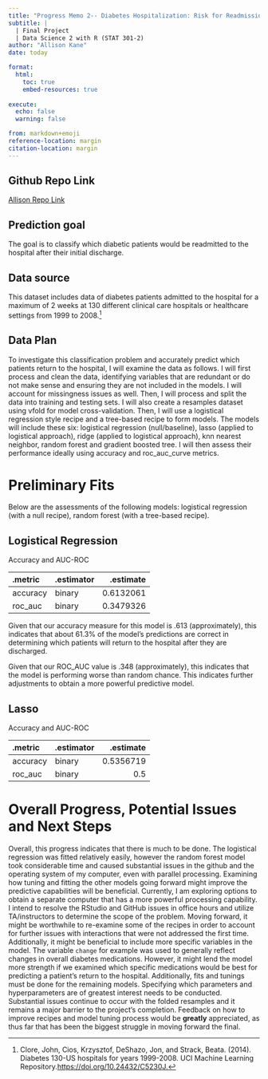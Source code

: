 ```yaml
---
title: "Progress Memo 2-- Diabetes Hospitalization: Risk for Readmission"
subtitle: |
  | Final Project 
  | Data Science 2 with R (STAT 301-2)
author: "Allison Kane"
date: today

format:
  html:
    toc: true
    embed-resources: true
    
execute:
  echo: false
  warning: false

from: markdown+emoji 
reference-location: margin
citation-location: margin
---
```


::: {.callout-tip icon=false}

## Github Repo Link

[Allison Repo Link](https://github.com/stat301-2-2024-winter/final-project-2-akane2460)

:::

::: {.callout-note icon="false"}
## Prediction goal

The goal is to classify which diabetic patients would be readmitted to the hospital after their initial discharge. 

:::

## Data source

This dataset includes data of diabetes patients admitted to the hospital for a maximum of 2 weeks at 130 different clinical care hospitals or healthcare settings from 1999 to 2008.^[Clore, John, Cios, Krzysztof, DeShazo, Jon, and Strack, Beata. (2014). Diabetes 130-US hospitals for years 1999-2008. UCI Machine Learning Repository.[ https://doi.org/10.24432/C5230J.](https://archive.ics.uci.edu/dataset/296/diabetes+130-us+hospitals+for+years+1999-2008)]

## Data Plan

To investigate this classification problem and accurately predict which patients return to the hospital, I will examine the data as follows. I will first process and clean the data, identifying variables that are redundant or do not make sense and ensuring they are not included in the models. I will account for missingness issues as well. Then, I will process and split the data into training and testing sets. I will also create a resamples dataset using vfold for model cross-validation. Then, I will use a logistical regression style recipe and a tree-based recipe to form models. The models will include these six: logistical regression (null/baseline), lasso (applied to logistical approach), ridge (applied to logistical approach), knn nearest neighbor, random forest and gradient boosted tree. I will then assess their performance ideally using accuracy and roc_auc_curve metrics. 

# Preliminary Fits
Below are the assessments of the following models: logistical regression (with a null recipe), random forest (with a tree-based recipe).

::: {.callout-box icon=false}

## Logistical Regression

Accuracy and AUC-ROC

|.metric  |.estimator | .estimate|
|:--------|:----------|---------:|
|accuracy |binary     | 0.6132061|
|roc_auc  |binary     | 0.3479326|

Given that our accuracy measure for this model is .613 (approximately), this indicates that about 61.3% of the model's predictions are correct in determining which patients will return to the hospital after they are discharged.

Given that our ROC_AUC value is .348 (approximately), this indicates that the model is performing worse than random chance. This indicates further adjustments to obtain a more powerful predictive model.

:::

::: {.callout-box icon=false}

## Lasso

Accuracy and AUC-ROC

|.metric  |.estimator | .estimate|
|:--------|:----------|---------:|
|accuracy |binary     | 0.5356719|
|roc_auc  |binary     |       0.5|

:::

# Overall Progress, Potential Issues and Next Steps

  Overall, this progress indicates that there is much to be done. The logistical regression was fitted relatively easily, however the random forest model took considerable time and caused substantial issues in the github and the operating system of my computer, even with parallel processing. Examining how tuning and fitting the other models going forward might improve the predictive capabilities will be beneficial. Currently, I am exploring options to obtain a separate computer that has a more powerful processing capability. I intend to resolve the RStudio and GitHub issues in office hours and utilize TA/instructors to determine the scope of the problem. 
  Moving forward, it might be worthwhile to re-examine some of the recipes in order to account for further issues with interactions that were not addressed the first time. Additionally, it might be beneficial to include more specific variables in the model. The variable `change` for example was used to generally reflect changes in overall diabetes medications. However, it might lend the model more strength if we examined which specific medications would be best for predicting a patient's return to the hospital. Additionally, fits and tunings must be done for the remaining models. Specifying which parameters and hyperparameters are of greatest interest needs to be conducted. Substantial issues continue to occur with the folded resamples and it remains a major barrier to the project's completion. Feedback on how to improve recipes and model tuning process would be **greatly** appreciated, as thus far that has been the biggest struggle in moving forward the final.
  
